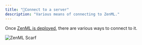 ```yaml
---
title: "🔌Connect to a server"
description: "Various means of connecting to ZenML."
---
```


Once [ZenML is deployed](/user-guide/production-guide/deploying-zenml), there are various ways to connect to it.

![ZenML Scarf](/images/how-to)